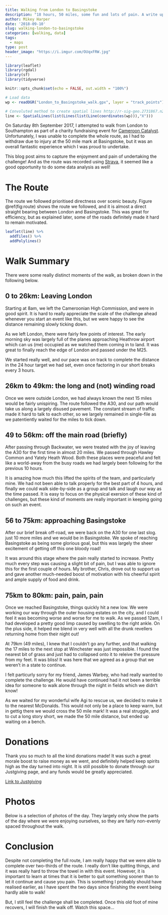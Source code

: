 ```yaml
---
title: Walking from London to Basingstoke
description: "18 hours, 50 miles, some fun and lots of pain. A write up on how the day went, and a lesson on just because you say you will do something, it doesn't necessarily mean you should."
author: Mikey Harper
date: '2018-09-10'
slug: walking-london-to-basingstoke
categories: [walking, data]
tags:
  - maps
type: post
header_image: "https://i.imgur.com/OUqxFRW.jpg"
---
```


```r
library(leaflet)
library(rgdal)
library(sf)
library(tidyverse)

knitr::opts_chunk$set(echo = FALSE, out.width = "100%")

# Load data
wp <- readOGR("London_to_Basingstoke_walk.gpx", layer = "track_points")

# Convoluted method to create spatial lines http://r-sig-geo.2731867.n2.nabble.com/Points-to-line-td7580514.html
line <- SpatialLines(list(Lines(list(Line(coordinates(wp))),"X"))) 
```

On Saturday 8th September 2017, I attempted to walk from London to Southampton as part of a charity fundraising event for [Cameroon Catalyst](www.camerooncatalyst.org). Unfortunately, I was unable to complete the whole route, as I had to withdraw due to injury at the 50 mile mark at Basingstoke, but it was an overall fantastic experience which I was proud to undertake. 

This blog post aims to capture the enjoyment and pain of undertaking the challenge! And as the route was recorded using [Strava](https://www.strava.com/activities/1828682472), it seemed like a good opportunity to do some data analysis as well!

# The Route

The route we followed prioritised directness over scenic beauty. Figure \@ref(fig:route) shows the route we followed, and it is almost a direct straight bearing between London and Basingstoke. This was great for efficiency, but as explained later, some of the roads definitely made it hard to remain motivated.

```r
leaflet(line) %>%
  addTiles() %>%
  addPolylines()
```

# Walk Summary

There were some really distinct moments of the walk, as broken down in the following below.

## 0 to 26km: Leaving London

Starting at 8am, we left the Cameroonian High Commission, and were in good spirit. It is hard to really appreciate the scale of the challenge ahead whenever you start an event like this, but we were happy to see the distance remaining slowly ticking down.

As we left London, there were fairly few points of interest. The early morning sky was largely full of the planes approaching Heathrow airport which can us (me) occupied as we watched them coming in to land. It was great to finally reach the edge of London and passed under the M25. 

We started really well, and our pace was on track to complete the distance in the 24 hour target we had set, even once factoring in our short breaks every 3 hours.

## 26km to 49km: the long and (not) winding road

Once we were outside London, we had always known the next 15 miles would be fairly unispiring. The route followed the A30, and our path would take us along a largely disused pavement. The constant stream of traffic made it hard to talk to each other, so we largely remained in single-file as we patentiently waited for the miles to tick down.

## 49 to 56km: off the main road (briefly)

After passing through Backwater, we were treated with the joy of leaving the A30 for the first time in almost 20 miles. We passed through Hawley Common and Yately Heath Wood. Both these places were peaceful and felt like a world-away from the busy roads we had largely been following for the previous 10 hours.

It is amazing how much this lifted the spirits of the team, and particularly mine. We had not been able to talk properly for the best part of 4 hours, and finally we could walk side-by-side as a group and talk and laugh our way as the time passed. It is easy to focus on the physical exersion of these kind of challenges, but these kind of moments are really important in keeping going on such an event.

## 56 to 75km: approaching Basingstoke

After our brief break off-road, we were back on the A30 for one last slog. just 10 more miles and we would be in Basingstoke. We spoke of reaching Basingstoke as being some glorious goal, but this was largely the sheer excitement of getting off this one bloody road!

It was around this stage where the pain really started to increase. Pretty much every step was causing a slight bit of pain, but I was able to ignore this for the first couple of hours. My brother, Chris, drove out to support us and gave another much-needed boost of motivation with his cheerful spirit and ample supply of food and drink.

## 75km to 80km: pain, pain, pain

Once we reached Basingstoke, things quickly hit a new low. We were working our way through the outer housing estates on the city, and I could feel it was becoming worse and worse for me to walk. As we passed 12am, I had developed a pretty good limp caused by swelling to the right ankle. On the plus side, it helped me blend in very well with all the drunk revellers returning home from their night out!

At 79km (49 miles), I knew that I couldn't go any further, and that walking the 17 miles to the next stop at Winchester was just impossible. I found the nearest bit of grass and just had to collapsed onto it to releive the pressure from my feet. It was bliss! It was here that we agreed as a group that we weren't in a state to continue.

I felt particurly sorry for my friend, James Warbey, who had really wanted to complete the challenge. He would have continued had it not been a terrible idea for someone to walk alone through the night in fields which we didn't know!

As we waited for my wonderful wife Agi to rescue us, we decided to make it to the nearest McDonalds. This would not only be a place to keep warm, but in gettig there we would cross the 50 mile mark! It was a real struggle, and to cut a long story short, we made the 50 mile distance, but ended up waiting on a bench.

# Donations

Thank you so much to all the kind donations made! It was such a great morale boost to raise money as we went, and definitely helped keep spirits high as the day turned into night. It is still possible to donate through our Justgiving page, and any funds would be greatly appreciated.

[Link to Justgiving](https://www.justgiving.com/fundraising/mikeyl2s)

# Photos

Below is a selection of photos of the day. They largely only show the parts of the day where we were enjoying ourselves, so they are fairly non-evenly spaced throughout the walk.

<script src="https://www.publicalbum.org/js/pa-embed-player.min.js" async></script>
<div class="pa-embed-player" style="width:100%; height:480px; display:none;"
  data-link="https://photos.app.goo.gl/hjyXJQMh2yyin7dKA"
  data-title="London to Basingstoke"
  data-descrition="44 new photos added to shared album">
  <!-- 44 images -->
  <img data-src="https://lh3.googleusercontent.com/aZG22A5C3X5m_hQ0NnbvvpneH26BPfeXLOrs7X0XA4ikso6V3RP9Et5-GPHAPcXBryIxibkogEwtW1vJTde48eEBT02EpO6cUdxAR6Vdh3BvAtQEd9xwYtFGgpf5kN-8nK3r6_cDgw=w3024-h3024" src="" alt="" />
  <img data-src="https://lh3.googleusercontent.com/QVLwiGaRJ8x9YAP5uw3Wz1Hsam1EoupiuPxqsxraVQWmyqdxm852OJtgSuvRU6qg-IsV3gipEMt4mYdunT4EWfO6vvkyS18VTfqImAqTTKm-yqh7dbs7Wf5pFXVPBc5vLfU69nYAZw=w3024-h3024" src="" alt="" />
  <img data-src="https://lh3.googleusercontent.com/nOXxQgwogMS82E9PH1zMZHx11NvrOcD9hDSjPHQIrqGxmE6XC8MONFDMknt1Lhafc8OVuBNlyOUqtRLvfK5NEkLcNSdANtRhSInNVogYobjHkaOX4maesR76HFexg6Ra0NltTPFffA=w4032-h3024" src="" alt="" />
  <img data-src="https://lh3.googleusercontent.com/xApYJF7G-NERKjBgvDCULhESEyeUwvLdm6sdQvbzsOTvk3fwZD1kR3y1fQ8yxkfByFmmVu5IXs_hCdZlF1Uh45nnkYmLoqp6MCV7cL8PeccIAih_1VZ8Z5f9i_RflPfNpE7owSPrKA=w3024-h4032" src="" alt="" />
  <img data-src="https://lh3.googleusercontent.com/ADEXByC6WsJhc4lGzgCCKxxbB0IiqAHLV5kuXCvzLWXgL6jpwzmiIgAmZGF3TY48gF1uqDdH1T0ytE9P9Rk40xtEDB6IhDIVT2GJeG801J4sp_nI2aV3P9Ut1JnPJWcgm7jpJMToiQ=w3024-h4032" src="" alt="" />
  <img data-src="https://lh3.googleusercontent.com/uSrUBTUG4U_gfZ24LdDw55-Hg5UkZjtm7vX5SAFEESdmQYKrwpc414Lux2p4sYViHbRpimZZ3d_-WVmyd25EFDC8P0Gya3tk1tabmFu6OeRtFfoqh3JAxFbVUU8iIu-NCc3TGB9_mQ=w2444-h2386" src="" alt="" />
  <img data-src="https://lh3.googleusercontent.com/xszQJegsLZ_8Rt6spgJNVvUyrw3uf68JepMcR6M-V_7O6tzzDHj9i1NvJhiT92PeFspBy3tjM_Ds8kvVZPuFOkuvhbcSiGwOB3L5xTsQwTK2GhtdEW3Httv1IAE_bxrYnIoFR0ms4A=w4032-h3024" src="" alt="" />
  <img data-src="https://lh3.googleusercontent.com/iQS0ydSCb9gYq91B-RaO1USomIr_eokY2x4cHWIZZjCideYs6YERCUyxesoin3WYcwlmMnR_iN2QC7Y8hMDzQY7T4v5GIb0BuE2hNTly5S0QpB8El0909VfRV7l4fTyVgCNVOBvGGA=w4032-h3024" src="" alt="" />
  <img data-src="https://lh3.googleusercontent.com/Pe6Z_hYecyfvwBWcvNykaLtFgo5gzd9w8QMG5uf0_1ivLyeAgMDQSl7TLpYYSScwY6fZkYPdzV8_s7EOmlMFrzJYZ4U1BhOeHN9aGfNvNc6Fe2v-o4crn8PJNij-W_gRtyQOqt8oxQ=w3024-h4032" src="" alt="" />
  <img data-src="https://lh3.googleusercontent.com/MoHuUJevJU_XYSyvuLxF63l3Cm8lyEvd6mIPf_SkWklM2meg1mGvgqiq64oyVAaA9l6N58Iv2H6B2VpELezXLXxMlGQg8iDPdkt0w_QXWgn0iRSkTAH4JIY3BdbovuQ012P3qF3sZw=w2448-h3264" src="" alt="" />
  <img data-src="https://lh3.googleusercontent.com/ut0wN6GMMNzdTB1n5TOZ0a1hWTVp8kdNYbJERncIOEnxRjWdQFgR_ARD1hdgQAS8BGAgtaSnsX6wgoRsXV-TL3G4vYSEKLiXpDZi8Hx64eEgDOqnKT9DvrEoZqhMHaHbQk-D366dsw=w1440-h1525" src="" alt="" />
  <img data-src="https://lh3.googleusercontent.com/VF_yYGAuHM2BpciOwpoxsKW3SIr68BUKzTJjVHlkkS8eWhv4iANCJdJpy6Ca5mzKg-uTwl4JfQDJt0ut_HfvDECFOK34QlB5wv5M_Eqv8VkUNhzqFX3ambj5t_vx2eS4XV4n5ctL2w=w3264-h2448" src="" alt="" />
  <img data-src="https://lh3.googleusercontent.com/i5HoVKUWOX2sulJ8BBjHSexULi5TetxPDDQx89KcL3r-AZFP6tBmuOOZk2IsMtCvcKD2Lqp0qSa5_pn1CZ4WS1li8Zvs8uCOEYzZuEjJVk42T_ULSoYySaEqnlo06qlZzvV9iFRneA=w3024-h3023" src="" alt="" />
  <img data-src="https://lh3.googleusercontent.com/YvbsjuFYq9tHa1hF2O0AkHf4dob6nmKgoRRWYIDDptakTof75g6OW-7Iu2XH7ejebAWh4LOPyLJsbu59wDEvESG62QmwbOjFdj3gknGEg3J4l5Ikezl8D4OlUxpjC-Zc4Mxd1DM1ZQ=w2448-h3264" src="" alt="" />
  <img data-src="https://lh3.googleusercontent.com/GeZfLDfUatik9adAJyj5Widy25xdWSgoASfNOmoG7Z9V4oTvTIHySKldqu13jbPQNaPwTnSbZFq29D7UiviROLz4VqxcDz6DIBZdD8hbCr9_WiCMk3tiOFGTDjqoI_0SHfULyFAc4Q=w2703-h2703" src="" alt="" />
  <img data-src="https://lh3.googleusercontent.com/LB8dVpGjDXGOXEEB_o-CG69hEvSxfXblaxSYGCM6UcEUjhnBlN6OM-wJVDz3JZoQwNa3Uj3lCVoWkZNqt3W2qRtG_HTKKY9mDrFeM0pIE4MN4HkMqOv1q8WdzYyCBl9mmBn5Hk3y_Q=w4032-h3024" src="" alt="" />
  <img data-src="https://lh3.googleusercontent.com/z7mp1hR-NLZb6llNCx9aW7LGBNkxumYpi0WqqqZjPXy1fBcPQsmBPbulW_umtBFUScX_Ut2v7Mzz_Pj4PHabwTqhIBbv_UERqQuuJTfqVmq1QJgMw2R8nCsyI_tw4Yj9bzIqCeLNBw=w3024-h4032" src="" alt="" />
  <img data-src="https://lh3.googleusercontent.com/Q6o4RDpq95oCTGk4-0gyEk9RG78XYQ0gHs03KuK8oXBskaTCxDsnOU9cofCnxOORLxLFIu5j2fAibYFk-IHLiQcdbBBnncnf-cG2dudGgoQ-sDuavoDeYpDTw_wqkQkhDH3D2wqc_A=w3024-h4032" src="" alt="" />
  <img data-src="https://lh3.googleusercontent.com/bLEmadcz2pdd4UCK3joNi93mzzM_UXVLo5FaFQzuCS7gpHMgCk9oxEszfBKE8y6Huaa94B12GJ8uplvyMz5p2YN3onZC3N9uwIuqUbbo3p5sqkMbudOpTpSqB9AOhMG3k0R27abH7A=w4032-h3024" src="" alt="" />
  <img data-src="https://lh3.googleusercontent.com/jx_1wFK9DR7iyrB6aa-Wp4gzvI6XcjwiIiUfzXeBS5bjPJ3wUgT0iRCH5grSJ51SFrsG8hyTpJ09XnjcVvxAR4GfJOwY3VW03MHqXt8xAmimZKhsGKVCo8ESJ5GUgJFBBgUwlptH9A=w3024-h4032" src="" alt="" />
  <img data-src="https://lh3.googleusercontent.com/XAYQaQV-ejXIum29czhZu-P1vFeMh-6g5AVLS6QmlSXalIIXA69FufORGtM9m9-OEgEO-mqYJxlBYcPXTdvuy82r3S8nOSGpIA2PCKJP9RDQw3FoLFN3vLlzSiWHt0oDeDcXnBM_ZQ=w3024-h4032" src="" alt="" />
  <img data-src="https://lh3.googleusercontent.com/xzZxrmjumTmeRqPE8AEkjKWISi6I7ux0jWvY_MHZGUO8Wg2X-UQsETVNOROTLObPouZLuqD4Z_cOpTOZoZs0jZ7teSd1ltbGQ1mi-WDwCaUBo-AzHHO4gXyR485rX-8r3ZrkmdXYdQ=w3024-h4032" src="" alt="" />
  <img data-src="https://lh3.googleusercontent.com/vM115lAr8O-TwomhSOBfWSyPZmbmn_m4kOAU7pJj1dKJhk1qWfIcDhX31ZdY8gV6d1_J287If5TBPgGu9X3SQBMGzPi4_HjTFcRsn-Rzx5Jer1fKnFdaX3tqctfrq9U2TCZUPZ63JQ=w2310-h2310" src="" alt="" />
  <img data-src="https://lh3.googleusercontent.com/jyPpQ0aAfKAh6IZqmPm0BhWJesI9CEGqe9Ld1C93y9WKz6mTTmBwEgKmkKgIKAvl3V6jtb7JkqM0JqfN_mJ5jrbd5szTZrFa7nUEJ5gVthijTcmfCBTnbgc0GhHbKpit5EgoZ5X3og=w1941-h2588" src="" alt="" />
  <img data-src="https://lh3.googleusercontent.com/RpPADYqgeUiXnr5tv1GdFgP5iMkzMWiNeAkEt97Ni-ocvkqr1DRplR5UDiJXnNmxlz8P4k7Phn2dlI0QHpV-LzMHAbokjb_VXHw-LdnTMoHGqofHwxnouBMF5C99894RCPiNKgzPVg=w4032-h3024" src="" alt="" />
  <img data-src="https://lh3.googleusercontent.com/KUNYVsMNHu2XcHHB76pwuk-AjD4hhSVmQ3MPJYzP9jSi8nQ60bvk8vxf0qOtKp5DUfmQ1zPjXGx3nzd7eqhWuQuwJ1kP0i8dgm5XItCNS_pAYhtHUNSSvLfDfNNdtG8mk2vuut5s8w=w3024-h4032" src="" alt="" />
  <img data-src="https://lh3.googleusercontent.com/GDv_6O2dcx7_l9CJJA8QCshu0SoDCFVgmhVDH3wyHrv4Gdqy_w3RfsfV7TqE9PgZUUuGWDBUaRN-6vLpvzX0dOYj42stBUz6WLo29ew7gqfsy7OhZxTFQT5vNMGMQoEr-yHLcJ21UQ=w1440-h2328" src="" alt="" />
  <img data-src="https://lh3.googleusercontent.com/FPdAr73PbO-Od5kc17NotX9YWXaHCMEM0Pl1_vpSmWF8LMakFuKEXxNdJPOJffSAkfm_FplaIeh73AqlgCREQoTnKMyhWGTwHoIjjhSua7pra1hCmgJOxpQt_W3Ryc4f5Jq5tSdVyA=w2533-h2533" src="" alt="" />
  <img data-src="https://lh3.googleusercontent.com/6ruU7gLibGpb6J7PRtiQwaSsguY2dCNgi1V5FiX02K9emEmEtBV0tc8OD4jYBFH2MLbDMDvdE5QFZwaULiLZfcERTiMPnKsqO0ruYtT-64HKpUdqMafQHIZyXfyTyVrwbWo_DgHP9w=w2448-h3264" src="" alt="" />
  <img data-src="https://lh3.googleusercontent.com/MRWdLIy3mjDq-A1XOAj7rk8iL_t0wBpKxvgAYUqRLONFTKhzIdsNZHBGGyV8zlEInum2WIkYo0_UUL3rVhMyUj0gZKiU8NEMhiEkgpmcReqsTprotMr2om6DtCOUeEjNXfBcuuOJNw=w2146-h2862" src="" alt="" />
  <img data-src="https://lh3.googleusercontent.com/i2BcflrN6GlInnh_eYPKWgj2uWCD73ePqvuX3D7aDhr-xANh7-VGj14DhOSq1auJ9izrkuMvSyfZriANMxRaKzpWY7nrk49lkymvZbqZb7Hwtl9Bd7qMWBP13BPKpTPNu32f69A-uA=w3024-h4032" src="" alt="" />
  <img data-src="https://lh3.googleusercontent.com/HF2c9-9a4orJqkU8sX0m9ksIayGQ-ESxJw_6a7qn9EYAHv7aDl8BMORmiR3D_X-HSJsAiZNvkcCO5vmZPJPTK8Li4wXNLKa2N2_VpCXTe9LlNoUy_8iGn1XooSOtzs602w04nvmoUw=w3024-h4032" src="" alt="" />
  <img data-src="https://lh3.googleusercontent.com/DY4qv__BTS8Cyu0DdKHMF5MD3BYWFtkVywHAHtk2TzPIyX1QsKNDhsWCiFkDjOr5jPhDYkUClnE9_dOasN33cvmVXIKb6cDgx75cJSxEqT0ZLe3luTdnqllx6XuBrxzpawfpSBlEPw=w2335-h3113" src="" alt="" />
  <img data-src="https://lh3.googleusercontent.com/X7jwu4LbU-2Kk7bcxrI9z7fMxUxHkU0mLhJeqrrRjKn6K2GwaDsyF_W4krKnUsoRmyB-rO4Iu_XAJrHoNURTLDFEnC_F9xMSWunnBVq09k-MVuUoAk6E0kEJ530tBGMfXg4FH4ZJ3g=w2850-h2850" src="" alt="" />
  <img data-src="https://lh3.googleusercontent.com/VB8MntFJtOa300l8od8tyYpyEdc0DFTy-rCKqxyv2hxgvFDfcpKdT-MKnJRsW3N_FUNB9jM2-3j8Aou4z07XOEN7dGaDDlIG5ZbNKQLVxt6KihaoGQzPrNjB7jlJdHW5Xmt5IMmcaw=w2867-h2867" src="" alt="" />
  <img data-src="https://lh3.googleusercontent.com/XWBMF8XA3geTqZeSXzeAG9Q2g4gQpMG6zZKk9Y9VWu9GbhO0wXvjXuSFii4yJtnbF2FFlN2otIQyHaeJ8CU6vgdRJ5G7r2xvD894kpnb27IwU610vL0Es5s9DNb-2QZr6rksD1DDFA=w3024-h4032" src="" alt="" />
  <img data-src="https://lh3.googleusercontent.com/2mzGOzRYCiBNTHnldiakqTQxH6uemKBsBe_t9HOcjIhlP5wBuf7tDy2NFBr1ajxc2fiNYDNG7YGbria4kboPCHTEuuid9C6AMXQmZmrlfjOVDpIpkwXkE182qYO5B7RPlFohxBVkaA=w4032-h3024" src="" alt="" />
  <img data-src="https://lh3.googleusercontent.com/aMgxSCpYTPvABKpP0KdC12GH1GwW21OC1jc8Q1EWm5n1pDlrx9XnDONl_5eT-Sm1vTKgbN36NOe1crqTRdGKmfGfK5CX0kJLh1ITDpyDArJ5l24qgj1kyMwF8XGkevv1CfBKuxwD6w=w4032-h3024" src="" alt="" />
  <img data-src="https://lh3.googleusercontent.com/KeiftYOS6k-pbRemTkYijFOZI2goM2HO-UUQzNXzh1gY7Fedr6-WfF42RxzOq3ZRPoEZWYsQ-um9PYVI0pengu-HzSbtNwmKjJqzR-3jEwe24DELho1gCPrvlS_ICcNM_vpAO3Jg0A=w4032-h3024" src="" alt="" />
  <img data-src="https://lh3.googleusercontent.com/a64mTcePwEeQ1edCbtgAVHDeLJHiteM-W0Aw6vrINaxQGG8n83qg5K-enrWMMhbEXREg-pvSzfIYtBJGqPFE2T1vOZUMrQ29IKtsAY8e5WSkCuO9Vwz9o8OrfK2iLtokuwS7nvZSTQ=w3024-h4032" src="" alt="" />
  <img data-src="https://lh3.googleusercontent.com/246VMv03y6J7uYs5oTK7OuuhlsKMbI7J0IVYvVcRVyi5H7YcOS5D-JXvDVI4364KRfx9YSKWpY_GMC7mdbWkDrkt4pSxEsefr4eephXEzlMIX-KXhEO1dEmlThXzsAbe1FsucNPAeQ=w4032-h3024" src="" alt="" />
  <img data-src="https://lh3.googleusercontent.com/16iBk8bpFrlnmBV20v2AryfsVAyUChMNtGQ42SzCPM23FcQYfW2YL0KoXJwyCQg-MxJW1gV4ODu1HuDHpeE2kmWAdS8ExCbuZJVyP4sBlOF29Xat7d5cA576QnFzGbSoX-_efgifoA=w4032-h3024" src="" alt="" />
  <img data-src="https://lh3.googleusercontent.com/2HhQZqPVkXQ1r-rhLWKjJtOn6rpkprTvmIKWVJ9Mn7AB8-oEa8Xe4iR7GELF7vuv6oKzoeiAA10647VHxkgJc9EPNTXKn5HfKO_s75Ct4nbxlDhNGGKKGA-NO3b6-z6kBA7KKXv-JQ=w3024-h4032" src="" alt="" />
  <img data-src="https://lh3.googleusercontent.com/RbqSF0T_w6suzJn2oXaICfj5A_R_h9KqhfqNRfu3E-2mm1XVjuaiEqQSZity_GBjZ860jUoqj14_L84whOY8bLNK8eHgtfq1IG2W5bGrSuw_MKuDwiO9ndf_iw-NjUGAV9BI0ND4Kg=w1398-h2156" src="" alt="" />
</div>

# Conclusion

Despite not completing the full route, I am really happy that we were able to complete over two-thirds of the route. I really don't like quitting things, and it was really hard to throw the towel in with this event. However, it is important to learn at times that it is better to quit something sooner than to let it continue and cause you pain. This is something I probably should have realised earlier, as I have spent the two days since finishing the event being hardly able to walk!

But, I still feel the challenge shall be completed. Once this old foot of mine recovers, I will finish the walk off. Watch this space...
